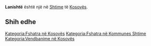 {{Fshat në 
 | Emri                = Lanishtë
 | EmriAlt                = 
 | NAME_SHORT_FORM=      
 | NAME_GENERIC=      
 | NAME_SORT_NAME_RO=      LANISHTE
 | FULL_NAME_RO = Lanishtë
 | FULL_NAME_ND_RO=Lanishte
 | SORT_NAME_RG=LANISHTE
 | FULL_NAME_RG=Lanishtë
 | FULL_NAME_ND_RG=Lanishte
 | SRP_NAME_SHORT_FORM=      
 | SRP_NAME_GENERIC=      
 | SRP_NAME_SORT_NAME_RO=      
 | SRP_FULL_NAME_RO = 
 | SRP_FULL_NAME_ND_RO=
 | SRP_SORT_NAME_RG=
 | SRP_FULL_NAME_RG=
 | SRP_FULL_NAME_ND_RG=
 | Emri (Rasa dhanore) = 
 | Figura              = 
 | Shteti              = Kosovo
 | Komuna              = Shtime
 | Kodi postar         = 
 | Sipërfaqja          = 

 | Popullsia           = 

 | Regj. i popullsisë  = 
 | Dend. e popullsisë  = 
 | Faqja zyrtare       = 
 <!--- Koordinatat ----> 
 | Gjerësia            = 42.384722
 | Gjatësia            = 20.946111
 | Lartësia            = 
}}
'''Lanishtë''' është një [[]] në [[Shtime]] të [[Kosovës]].

<!-- == Gjeografia == -->
<!-- == Historia == -->
<!-- == Demografia == -->
== Shih edhe ==
{{Komuna Shtime}}
{{Kosovo-Administrata-Cung}}

[[Kategoria:Fshatra në Kosovës]]
[[Kategoria:Fshatra në Kommunes Shtime]]
[[Kategoria:Vendbanime në Kosovës]]